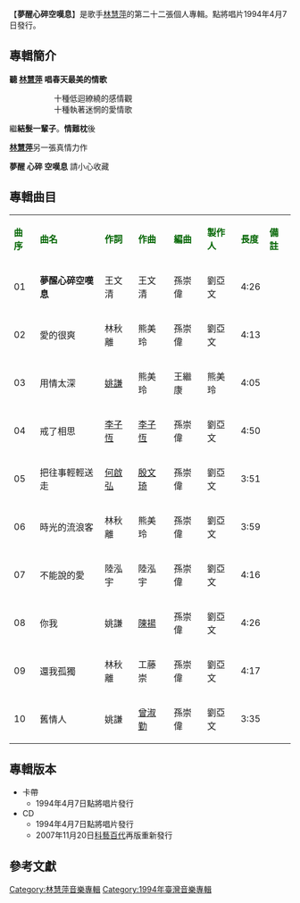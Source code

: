 {{unreferenced|time=2014-01-16T14:29:20+00:00}}
{{Infobox album <!-- See Wikipedia:WikiProject_Albums -->
| name       = 夢醒心碎空嘆息
| type       = 專輯
| artist     = [[林慧萍|林慧萍]]
| cover      = 
| released   = 1994年4月7日
| genre      = [[華語流行音樂|華語流行音樂]]
| length     = 42 分 05 秒
| label      = 點將唱片
<!-- 未知參數 | number     = DJCD-9378 -->
| producer   = 劉亞文／熊美玲
| prev_title = [[水的慧萍|水的慧萍]]
| prev_year  = 1993 <!-- 7月 -->
| next_title = [[風吹草動|風吹草動]]
| next_year  = 1995 <!-- 5月 -->
}}
【'''夢醒心碎空嘆息'''】是歌手[[林慧萍|林慧萍]]的第二十二張個人專輯。點將唱片1994年4月7日發行。

==專輯簡介==

'''聽  [[林慧萍|林慧萍]] 唱春天最美的情歌'''
::十種低迴繚繞的感情觀
::十種執著迷惘的愛情歌
繼'''結髮一輩子'''。'''情難枕'''後

'''[[林慧萍|林慧萍]]'''另一張真情力作

'''夢醒 心碎 空嘆息'''  請小心收藏


==專輯曲目==
{| class="wikitable"
|-
| <font color=darkgreen>'''曲序'''</font> || <font color=darkgreen>'''曲名'''</font> || <font color=darkgreen>'''作詞'''</font> || <font color=darkgreen>'''作曲'''</font> || <font color=darkgreen>'''編曲'''</font>||<font color=darkgreen>'''製作人'''</font> || <font color=darkgreen>'''長度'''</font>  || <font color=darkgreen>'''備註'''</font>
|-
| 01 || '''夢醒心碎空嘆息''' || 王文清 || 王文清 || 孫崇偉 || 劉亞文 || 4:26 || 
|-
| 02 || 愛的很爽 || 林秋離 || 熊美玲 || 孫崇偉 || 劉亞文 || 4:13 || 
|-
| 03 || 用情太深 || [[姚謙|姚謙]] || 熊美玲 || 王繼康 || 熊美玲 || 4:05 || 
|-
| 04 || 戒了相思 || [[李子恆|李子恆]] || [[李子恆|李子恆]] || 孫崇偉 || 劉亞文 || 4:50 ||
|-
| 05 || 把往事輕輕送走 || [[何啟弘|何啟弘]] || [[殷文琦|殷文琦]] || 孫崇偉 || 劉亞文 || 3:51 || 
|-
| 06 || 時光的流浪客 || 林秋離 || 熊美玲 || 孫崇偉 || 劉亞文 || 3:59 || 
|-
| 07 || 不能說的愛 || 陸泓宇 || 陸泓宇 || 孫崇偉 || 劉亞文 || 4:16 || 
|-
| 08 || 你我 || 姚謙 || [[陳揚|陳揚]] || 孫崇偉 || 劉亞文 || 4:26 || 
|-
| 09 || 還我孤獨 || 林秋離 || 工藤 崇 || 孫崇偉 || 劉亞文 || 4:17 || 
|-
| 10 || 舊情人 || 姚謙 || [[曾淑勤|曾淑勤]] || 孫崇偉 || 劉亞文 || 3:35 || 
|}


== 專輯版本 ==
*卡帶
**1994年4月7日點將唱片發行
*CD
**1994年4月7日點將唱片發行
**2007年11月20日[[科藝百代|科藝百代]]再版重新發行


==參考文獻==
{{reflist}}

[[Category:林慧萍音樂專輯|Category:林慧萍音樂專輯]]
[[Category:1994年臺灣音樂專輯|Category:1994年臺灣音樂專輯]]